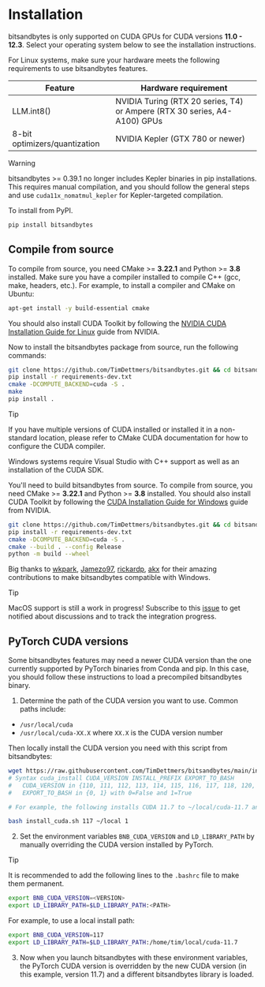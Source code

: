 # Installation

bitsandbytes is only supported on CUDA GPUs for CUDA versions **11.0 - 12.3**. Select your operating system below to see the installation instructions.

<hfoptions id="OS system">
<hfoption id="Linux">

For Linux systems, make sure your hardware meets the following requirements to use bitsandbytes features.

| **Feature** | **Hardware requirement** |
|---|---|
| LLM.int8() | NVIDIA Turing (RTX 20 series, T4) or Ampere (RTX 30 series, A4-A100) GPUs |
| 8-bit optimizers/quantization | NVIDIA Kepler (GTX 780 or newer) |

> [!WARNING]
> bitsandbytes >= 0.39.1 no longer includes Kepler binaries in pip installations. This requires manual compilation, and you should follow the general steps and use `cuda11x_nomatmul_kepler` for Kepler-targeted compilation.

To install from PyPI.

```bash
pip install bitsandbytes
```

## Compile from source

To compile from source, you need CMake >= **3.22.1** and Python >= **3.8** installed. Make sure you have a compiler installed to compile C++ (gcc, make, headers, etc.). For example, to install a compiler and CMake on Ubuntu:

```bash
apt-get install -y build-essential cmake
```

You should also install CUDA Toolkit by following the [NVIDIA CUDA Installation Guide for Linux](https://docs.nvidia.com/cuda/cuda-installation-guide-linux/index.html) guide from NVIDIA.

Now to install the bitsandbytes package from source, run the following commands:

```bash
git clone https://github.com/TimDettmers/bitsandbytes.git && cd bitsandbytes/
pip install -r requirements-dev.txt
cmake -DCOMPUTE_BACKEND=cuda -S .
make
pip install .
```

> [!TIP]
> If you have multiple versions of CUDA installed or installed it in a non-standard location, please refer to CMake CUDA documentation for how to configure the CUDA compiler.

</hfoption>
<hfoption id="Windows">

Windows systems require Visual Studio with C++ support as well as an installation of the CUDA SDK.

You'll need to build bitsandbytes from source. To compile from source, you need CMake >= **3.22.1** and Python >= **3.8** installed. You should also install CUDA Toolkit by following the [CUDA Installation Guide for Windows](https://docs.nvidia.com/cuda/cuda-installation-guide-microsoft-windows/index.html) guide from NVIDIA.

```bash
git clone https://github.com/TimDettmers/bitsandbytes.git && cd bitsandbytes/
pip install -r requirements-dev.txt
cmake -DCOMPUTE_BACKEND=cuda -S .
cmake --build . --config Release
python -m build --wheel
```

Big thanks to [wkpark](https://github.com/wkpark), [Jamezo97](https://github.com/Jamezo97), [rickardp](https://github.com/rickardp), [akx](https://github.com/akx) for their amazing contributions to make bitsandbytes compatible with Windows.

</hfoption>
<hfoption id="MacOS">

> [!TIP]
> MacOS support is still a work in progress! Subscribe to this [issue](https://github.com/TimDettmers/bitsandbytes/issues/1020) to get notified about discussions and to track the integration progress.

</hfoption>
</hfoptions>

## PyTorch CUDA versions

Some bitsandbytes features may need a newer CUDA version than the one currently supported by PyTorch binaries from Conda and pip. In this case, you should follow these instructions to load a precompiled bitsandbytes binary.

1. Determine the path of the CUDA version you want to use. Common paths include:

* `/usr/local/cuda`
* `/usr/local/cuda-XX.X` where `XX.X` is the CUDA version number

Then locally install the CUDA version you need with this script from bitsandbytes:

```bash
wget https://raw.githubusercontent.com/TimDettmers/bitsandbytes/main/install_cuda.sh
# Syntax cuda_install CUDA_VERSION INSTALL_PREFIX EXPORT_TO_BASH
#   CUDA_VERSION in {110, 111, 112, 113, 114, 115, 116, 117, 118, 120, 121, 122, 123, 124}
#   EXPORT_TO_BASH in {0, 1} with 0=False and 1=True

# For example, the following installs CUDA 11.7 to ~/local/cuda-11.7 and exports the path to your .bashrc

bash install_cuda.sh 117 ~/local 1
```

2. Set the environment variables `BNB_CUDA_VERSION` and `LD_LIBRARY_PATH` by manually overriding the CUDA version installed by PyTorch.

> [!TIP]
> It is recommended to add the following lines to the `.bashrc` file to make them permanent.

```bash
export BNB_CUDA_VERSION=<VERSION>
export LD_LIBRARY_PATH=$LD_LIBRARY_PATH:<PATH>
```

For example, to use a local install path:

```bash
export BNB_CUDA_VERSION=117
export LD_LIBRARY_PATH=$LD_LIBRARY_PATH:/home/tim/local/cuda-11.7
```

3. Now when you launch bitsandbytes with these environment variables, the PyTorch CUDA version is overridden by the new CUDA version (in this example, version 11.7) and a different bitsandbytes library is loaded.
